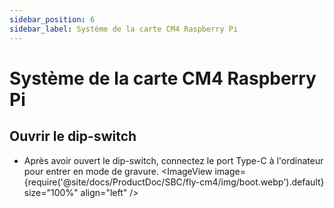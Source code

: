 ```yaml
---
sidebar_position: 6
sidebar_label: Système de la carte CM4 Raspberry Pi
---
```



# Système de la carte CM4 Raspberry Pi

## Ouvrir le dip-switch
* Après avoir ouvert le dip-switch, connectez le port Type-C à l'ordinateur pour entrer en mode de gravure.
    <ImageView image={require('@site/docs/ProductDoc/SBC/fly-cm4/img/boot.webp').default} size="100%" align="left" />

<RPI />